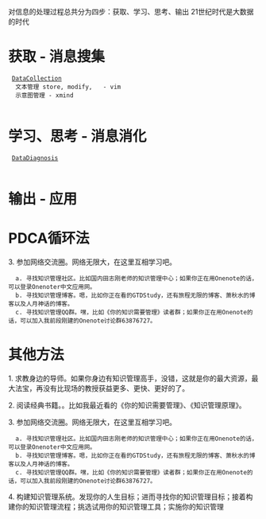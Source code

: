 对信息的处理过程总共分为四步：获取、学习、思考、输出
21世纪时代是大数据的时代

=获取 - 消息搜集  =
  [[DataCollection]] 
   文本管理 store, modify,   - vim
   示意图管理 - xmind
   
=学习、思考 - 消息消化=
  [[DataDiagnosis]] 
   
=输出 - 应用=


=PDCA循环法=
3. 参加网络交流圈。网络无限大，在这里互相学习吧。
   a. 寻找知识管理社区。比如国内田志刚老师的知识管理中心；如果你正在用Onenote的话，可以登录Onenoter中文应用网。
   b. 寻找知识管理博客。嗯，比如你正在看的GTDStudy，还有旅程无限的博客、萧秋水的博客以及人月神话的博客。
   c. 寻找知识管理QQ群。嘿，比如《你的知识需要管理》读者群；如果你正在用Onenote的话，可以加入我前段刚建的Onenote讨论群63876727。


=其他方法=

1. 求教身边的导师。如果你身边有知识管理高手，没错，这就是你的最大资源，最大法宝，再没有比现场的教授获益更多、更快、更好的了。

2. 阅读经典书籍。。比如我最近看的《你的知识需要管理》、《知识管理原理》。

3. 参加网络交流圈。网络无限大，在这里互相学习吧。
   a. 寻找知识管理社区。比如国内田志刚老师的知识管理中心；如果你正在用Onenote的话，可以登录Onenoter中文应用网。
   b. 寻找知识管理博客。嗯，比如你正在看的GTDStudy，还有旅程无限的博客、萧秋水的博客以及人月神话的博客。
   c. 寻找知识管理QQ群。嘿，比如《你的知识需要管理》读者群；如果你正在用Onenote的话，可以加入我前段刚建的Onenote讨论群63876727。

4. 构建知识管理系统。发现你的人生目标；进而寻找你的知识管理目标；接着构建你的知识管理流程；挑选试用你的知识管理工具；实施你的知识管理
   


